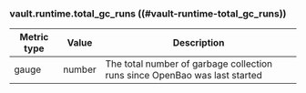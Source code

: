 ### vault.runtime.total_gc_runs ((#vault-runtime-total_gc_runs))

Metric type | Value   | Description
----------- | ------- | -----------
gauge       | number  | The total number of garbage collection runs since OpenBao was last started

